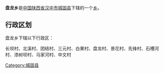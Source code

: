{{中国乡级行政区
|行政区全称 = 盘龙乡
|景观照片文件名 = 
|景观照片描述 = 
|汉语拼音 =
|其他语言 = 
|其他语言名称 = 
|位置图文件名 = 
|位置图描述 = 
|自定义图片=
|上级行政区 = [[陕西省|陕西省]][[汉中市|汉中市]][[城固县|城固县]]
|行政区类别 = [[乡级行政区|乡]]
|行政区划代码 = 
|行政区划 = 
|村委会 = 
|居委会 = 
|建置时间 = 
|领导职位 = 
|领导名称 = 
|政府驻地 = 
|毗邻 = 
|地理坐标 = 
|总面积 = 
|总人口 = 
|户籍人口 = 
|户籍人口年份 = 
|常住人口 = 
|常住人口年份 = 
|人口密度 = 
|GDP = 
|邮政编码 = 
|电话区号 = 
|官方网站 = 
|网站名称 = 
}}
'''盘龙乡'''是[[中华人民共和国|中国]][[陕西省|陕西省]][[汉中市|汉中市]][[城固县|城固县]]下辖的一个[[乡级行政区|乡]]。

== 行政区划 ==
盘龙乡下辖以下行政区：

长坝村、北溪村、团结村、三元村、白果村、盘龙村、景花村、先锋村、石槽河村、漆树坝村、马家河村、中文村

{{陕西小作品}}
{{城固县行政区划}}

[[Category:城固县|Category:城固县]]
